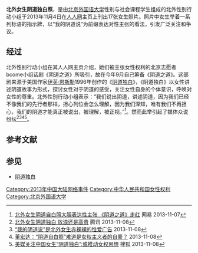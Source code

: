 {{Multiple issues|
{{More footnotes needed|time=2022-06-12T02:29:41+00:00}}
{{Refimprove|time=2022-06-12T02:29:41+00:00}}
}}
'''北外女生阴道独白照'''，是由[[北京外国语大学|北京外国语大学]]性别与社会课程学生组成的北外性别行动小组于2013年11月4日在[[人人网|人人网]]主页上刊出17张女生照片。照片中女生举着一系列标语的指示牌，以“我的阴道说”为前缀表达对性主张的看法，引发广泛关注和争议。

== 经过 ==
北外性别行动小组在其人人网主页介绍，她们被主张女性权利的北京志愿者bcome小组话剧《阴道之道》所吸引，故在今年9月自己筹备《阴道之道》。这部剧来源于美国作家[[伊芙·恩斯勒|伊芙·恩斯勒]]1996年创作的《[[阴道独白|阴道独白]]》，《阴道独白》以女性讲述阴道故事为形式，探讨女性对于阴道的感受，关注女性自身的个体意识，呼唤对女性的尊重。北外性别行动小组表示：“我们说出阴道，讲述阴道，因为我们已经不像我们的先行者那样，担心列位会怎么理解，因为我们深知，唯有我们不再担心，我们的阴道才能真正被说出，被理解，被正视。”<ref>[http://henan.163.com/13/1107/23/9D4606BU022701R8.html 北外女生阴道自白照大胆表达性主张 《阴道之道》走红] {{Wayback|url=http://henan.163.com/13/1107/23/9D4606BU022701R8.html |date=20131123020318 }}网易 2013-11-07</ref>。然而此举引起了媒体众说纷纭<ref>[http://xian.qq.com/a/20131108/016735.htm 北外女生阴道独白 放浪还是高贵] {{Wayback|url=http://xian.qq.com/a/20131108/016735.htm |date=20131109070859 }}腾讯 2013-11-08</ref><ref>[http://news.china.com/social/love/11141018/20131108/18136210.html “我的阴道说”是北外女生赤裸裸的性爱广告] {{Wayback|url=http://news.china.com/social/love/11141018/20131108/18136210.html |date=20131109071734 }}2013-11-08</ref><ref>[http://pinglun.iqilu.com/yuanchuang/2013/1108/1735151.shtml 董宏达：“阴道自白照”难道是女权主义者的自豪？] {{Wayback|url=http://pinglun.iqilu.com/yuanchuang/2013/1108/1735151.shtml |date=20131109070005 }}2013-11-08</ref><ref>[http://news.sohu.com/20131108/n389835841.shtml 美媒关注中国女生“阴道独白”:或推动女权思想] {{Wayback|url=http://news.sohu.com/20131108/n389835841.shtml |date=20131113023755 }}搜狐 2013-11-08</ref>。

== 参考文献 ==
{{reflist}}

== 参见 ==
* [[阴道独白|阴道独白]]

[[Category:2013年中国大陆网络事件|Category:2013年中国大陆网络事件]]
[[Category:中华人民共和国女性权利|Category:中华人民共和国女性权利]]
[[Category:北京外国语大学|Category:北京外国语大学]]